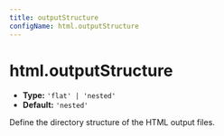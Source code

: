 ```yaml
---
title: outputStructure
configName: html.outputStructure
---
```


# html.outputStructure

- **Type:** `'flat' | 'nested'`
- **Default:** `'nested'`

Define the directory structure of the HTML output files.


<RsbuildConfig configName="html.outputStructure" />
